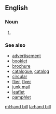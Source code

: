 ==English==

===Noun===
{{wikipedia}}
{{en-noun}}
#{{alternative spelling of|handbill|lang=en}}

===See also===
*[[advertisement]]
*[[booklet]]
*[[brochure]]
*[[catalogue]], [[catalog]]
*[[circular]]
*[[flier]], [[flyer]]
*[[junk mail]]
*[[leaflet]]
*[[pamphlet]]

[[ml:hand bill]]
[[ta:hand bill]]